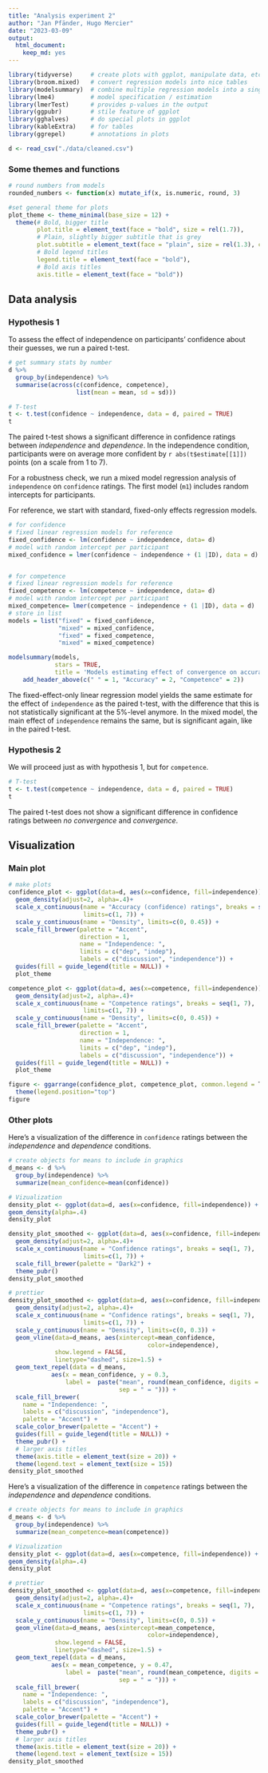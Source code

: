 ```yaml
---
title: "Analysis experiment 2"
author: "Jan Pfänder, Hugo Mercier"
date: "2023-03-09"
output: 
  html_document: 
    keep_md: yes
---
```


```r
library(tidyverse)     # create plots with ggplot, manipulate data, etc.
library(broom.mixed)   # convert regression models into nice tables
library(modelsummary)  # combine multiple regression models into a single table
library(lme4)          # model specification / estimation 
library(lmerTest)      # provides p-values in the output
library(ggpubr)        # stile feature of ggplot
library(gghalves)      # do special plots in ggplot
library(kableExtra)    # for tables
library(ggrepel)       # annotations in plots
```

```r
d <- read_csv("./data/cleaned.csv")
```

### Some themes and functions

```r
# round numbers from models
rounded_numbers <- function(x) mutate_if(x, is.numeric, round, 3)

#set general theme for plots
plot_theme <- theme_minimal(base_size = 12) +
  theme(# Bold, bigger title
        plot.title = element_text(face = "bold", size = rel(1.7)),
        # Plain, slightly bigger subtitle that is grey
        plot.subtitle = element_text(face = "plain", size = rel(1.3), color = "grey70"),
        # Bold legend titles
        legend.title = element_text(face = "bold"),
        # Bold axis titles
        axis.title = element_text(face = "bold"))
```


## Data analysis

### Hypothesis 1

To assess the effect of independence on participants’ confidence about their guesses, we run a paired t-test.

```r
# get summary stats by number
d %>% 
  group_by(independence) %>% 
  summarise(across(c(confidence, competence),  
                   list(mean = mean, sd = sd)))
```


```r
# T-test
t <- t.test(confidence ~ independence, data = d, paired = TRUE)
t
```
The paired t-test shows a significant difference in confidence ratings between _independence_ and _dependence_. In the independence condition, participants were on average more confident by `r abs(t$estimate[[1]])` points (on a scale from 1 to 7).

For a robustness check, we run a mixed model regression analysis of `independence` on `confidence` ratings. The first model (`m1`) includes random intercepts for participants. 

For reference, we start with standard, fixed-only effects regression models. 
```r
# for confidence 
# fixed linear regression models for reference
fixed_confidence <- lm(confidence ~ independence, data= d)
# model with random intercept per participant
mixed_confidence = lmer(confidence ~ independence + (1 |ID), data = d)


# for competence 
# fixed linear regression models for reference
fixed_competence <- lm(competence ~ independence, data= d)
# model with random intercept per participant
mixed_competence= lmer(competence ~ independence + (1 |ID), data = d)
# store in list
models = list("fixed" = fixed_confidence,
              "mixed" = mixed_confidence, 
              "fixed" = fixed_competence, 
              "mixed" = mixed_competence)
```

```r
modelsummary(models,
             stars = TRUE,
             title = 'Models estimating effect of convergence on accuracy and competence') %>%
    add_header_above(c(" " = 1, "Accuracy" = 2, "Competence" = 2))
```


The fixed-effect-only linear regression model yields the same estimate for the effect of `independence` as the paired t-test, with the difference that this is not statistically significant at the 5%-level anymore. In the mixed model, the main effect of `independence` remains the same, but is significant again, like in the paired t-test. 

### Hypothesis 2

We will proceed just as with hypothesis 1, but for `competence`. 

```r
# T-test
t <- t.test(competence ~ independence, data = d, paired = TRUE)
t
```
The paired t-test does not show a significant difference in confidence ratings between _no convergence_ and _convergence_.

## Visualization

### Main plot

```r
# make plots
confidence_plot <- ggplot(data=d, aes(x=confidence, fill=independence)) + 
  geom_density(adjust=2, alpha=.4)+
  scale_x_continuous(name = "Accuracy (confidence) ratings", breaks = seq(1, 7), 
                     limits=c(1, 7)) +
  scale_y_continuous(name = "Density", limits=c(0, 0.45)) +
  scale_fill_brewer(palette = "Accent",
                    direction = 1, 
                    name = "Independence: ",
                    limits = c("dep", "indep"), 
                    labels = c("discussion", "independence")) + 
  guides(fill = guide_legend(title = NULL)) +
  plot_theme

competence_plot <- ggplot(data=d, aes(x=competence, fill=independence)) + 
  geom_density(adjust=2, alpha=.4)+
  scale_x_continuous(name = "Competence ratings", breaks = seq(1, 7), 
                     limits=c(1, 7)) +
  scale_y_continuous(name = "Density", limits=c(0, 0.45)) +
  scale_fill_brewer(palette = "Accent",
                    direction = 1, 
                    name = "Independence: ",
                    limits = c("dep", "indep"), 
                    labels = c("discussion", "independence")) + 
  guides(fill = guide_legend(title = NULL)) +
  plot_theme

figure <- ggarrange(confidence_plot, competence_plot, common.legend = T) +
  theme(legend.position="top") 
figure
```


### Other plots

Here's a visualization of the difference in `confidence` ratings between the _independence_ and _dependence_ conditions. 
```r
# create objects for means to include in graphics
d_means <- d %>%
  group_by(independence) %>%
  summarize(mean_confidence=mean(confidence))

# Vizualization
density_plot <- ggplot(data=d, aes(x=confidence, fill=independence)) +
geom_density(alpha=.4) 
density_plot

density_plot_smoothed <- ggplot(data=d, aes(x=confidence, fill=independence)) + 
  geom_density(adjust=2, alpha=.4)+
  scale_x_continuous(name = "Confidence ratings", breaks = seq(1, 7), 
                     limits=c(1, 7)) +
  scale_fill_brewer(palette = "Dark2") +
  theme_pubr()
density_plot_smoothed

# prettier
density_plot_smoothed <- ggplot(data=d, aes(x=confidence, fill=independence)) + 
  geom_density(adjust=2, alpha=.4)+
  scale_x_continuous(name = "Confidence ratings", breaks = seq(1, 7), 
                     limits=c(1, 7)) +
  scale_y_continuous(name = "Density", limits=c(0, 0.3)) +
  geom_vline(data=d_means, aes(xintercept=mean_confidence, 
                                       color=independence),
             show.legend = FALSE,
             linetype="dashed", size=1.5) +
  geom_text_repel(data = d_means, 
            aes(x = mean_confidence, y = 0.3, 
                label =  paste("mean", round(mean_confidence, digits = 1),
                               sep = " = "))) +
  scale_fill_brewer(
    name = "Independence: ",
    labels = c("discussion", "independence"),
    palette = "Accent") + 
  scale_color_brewer(palette = "Accent") +
  guides(fill = guide_legend(title = NULL)) +
  theme_pubr() + 
  # larger axis titles
  theme(axis.title = element_text(size = 20)) +
  theme(legend.text = element_text(size = 15))
density_plot_smoothed

```


Here's a visualization of the difference in `competence` ratings between the _independence_ and _dependence_ conditions. 
```r
# create objects for means to include in graphics
d_means <- d %>%
  group_by(independence) %>%
  summarize(mean_competence=mean(competence))

# Vizualization
density_plot <- ggplot(data=d, aes(x=competence, fill=independence)) +
geom_density(alpha=.4) 
density_plot

# prettier
density_plot_smoothed <- ggplot(data=d, aes(x=competence, fill=independence)) + 
  geom_density(adjust=2, alpha=.4)+
  scale_x_continuous(name = "Competence ratings", breaks = seq(1, 7), 
                     limits=c(1, 7)) +
  scale_y_continuous(name = "Density", limits=c(0, 0.5)) +
  geom_vline(data=d_means, aes(xintercept=mean_competence, 
                                       color=independence),
             show.legend = FALSE,
             linetype="dashed", size=1.5) +
  geom_text_repel(data = d_means, 
            aes(x = mean_competence, y = 0.47, 
                label =  paste("mean", round(mean_competence, digits = 1),
                               sep = " = "))) +
  scale_fill_brewer(
    name = "Independence: ",
    labels = c("discussion", "independence"),
    palette = "Accent") + 
  scale_color_brewer(palette = "Accent") +
  guides(fill = guide_legend(title = NULL)) +
  theme_pubr() + 
  # larger axis titles
  theme(axis.title = element_text(size = 20)) +
  theme(legend.text = element_text(size = 15))
density_plot_smoothed

```





